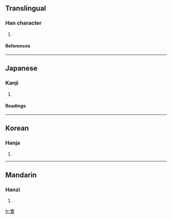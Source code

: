 ==Translingual==
===Han character===
{{Han char|rn=73|rad=曰|as=06|sn=10|four=|canj=十田日 (JWA)}}
# {{defn|Han|sort=曰06}}
====References====
{{Han ref|kx=0503.011|hdz=21506.050|uh=66FA|ud=26362}}

----
==Japanese==
===Kanji===
{{ja-kanji|grade=|rs=曰06}}
# {{defn|Japanese}} 
====Readings====
{{ja-readings|on=[[そう]] (sō)|kun=[[つかさ]] (tsukasa), [[ともがら]] (tomogara), [[へや]] (heya)}}

----
==Korean==
===Hanja===
{{ko-hanja|hangeul=조|eumhun=|rv=jo|mr=cho|y=co}}
# {{defn|Korean}}

----
==Mandarin==
===Hanzi===
{{cmn-hanzi|pin=[[cáo]] (cao2)|wg=ts'ao<sup>2</sup>}}
# {{defn|Mandarin}}

[[fr:曺]]